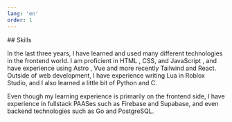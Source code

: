 ```yaml
---
lang: 'en'
order: 1
---
```



<section class="main-section full-columns" id="skills">
  ## Skills

  In the last three years, I have learned and used many different
  technologies in the frontend world. I am proficient in <TechChip>
    HTML
  </TechChip>, <TechChip>CSS</TechChip>, and <TechChip>
    JavaScript
  </TechChip>, and have experience using
  <TechChip href="https://astro.build"> Astro </TechChip>,
  <TechChip href="https://vuejs.org">Vue</TechChip> and more
  recently <TechChip href="https://tailwindcss.com">Tailwind</TechChip>
   and <TechChip href="https://react.dev">React</TechChip>. Outside of web
  development, I have experience writing <TechChip>Lua</TechChip> in Roblox
  Studio, and I also learned a little bit of <TechChip>Python</TechChip> and
  <TechChip>C</TechChip>.
  

  Even though my learning experience is primarily on the frontend side, I have
  experience in fullstack PAASes such as <TechChip
  href="https://firebase.google.com/"> Firebase </TechChip> and <TechChip
  href="https://supabase.com">Supabase</TechChip>, and even backend
  technologies such as <TechChip href="https://go.dev"> Go </TechChip> and
  <TechChip href="https://postgresql.org">PostgreSQL</TechChip>.


</section>
